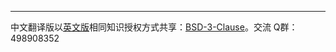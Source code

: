 
***
中文翻译版以[英文版](https://gpiozero.readthedocs.io/)相同知识授权方式共享：[BSD-3-Clause](https://spdx.org/licenses/BSD-3-Clause.html)。交流 Q群：498908352<br />
